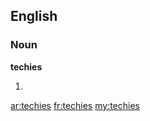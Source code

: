 ==English==

===Noun===
'''techies'''

# {{plural of|[[techie]]}}

[[ar:techies]]
[[fr:techies]]
[[my:techies]]